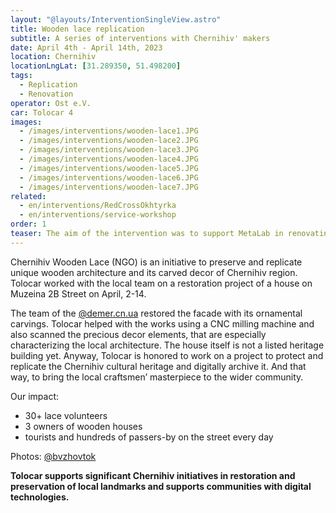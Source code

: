 ```yaml
---
layout: "@layouts/InterventionSingleView.astro"
title: Wooden lace replication
subtitle: A series of interventions with Chernihiv' makers
date: April 4th - April 14th, 2023
location: Chernihiv
locationLngLat: [31.289350, 51.498200]
tags: 
  - Replication
  - Renovation
operator: Ost e.V.
car: Tolocar 4
images:
  - /images/interventions/wooden-lace1.JPG
  - /images/interventions/wooden-lace2.JPG
  - /images/interventions/wooden-lace3.JPG
  - /images/interventions/wooden-lace4.JPG
  - /images/interventions/wooden-lace5.JPG
  - /images/interventions/wooden-lace6.JPG
  - /images/interventions/wooden-lace7.JPG
related:
  - en/interventions/RedCrossOkhtyrka
  - en/interventions/service-workshop
order: 1
teaser: The aim of the intervention was to support MetaLab in renovating Hotel Olya with the purpose of transforming it into dignified and hospitable accommodation
---
```

Chernihiv Wooden Lace (NGO) is an initiative to preserve and replicate unique wooden architecture and its carved decor of Chernihiv region. Tolocar worked with the local team on a restoration project of a house on Muzeina 2B Street on April, 2-14.

The team of the [@demer.cn.ua](https://www.instagram.com/demer.cn.ua/) restored the facade with its ornamental carvings. Tolocar helped with the works using a CNC milling machine and also scanned the precious decor elements, that are especially characterizing the local architecture.
The house itself is not a listed heritage building yet. Anyway, Tolocar is honored to work on a project to protect and replicate the Chernihiv cultural heritage and digitally archive it. And that way, to bring the local craftsmen’ masterpiece to the wider community.

Our impact: 
- 30+ lace volunteers
- 3 owners of wooden houses
- tourists and hundreds of passers-by on the street every day

Photos: [@bvzhovtok](https://www.instagram.com/bvzhovtok/)

**Tolocar supports significant Chernihiv initiatives in restoration and preservation of local landmarks and supports communities with digital technologies.**
